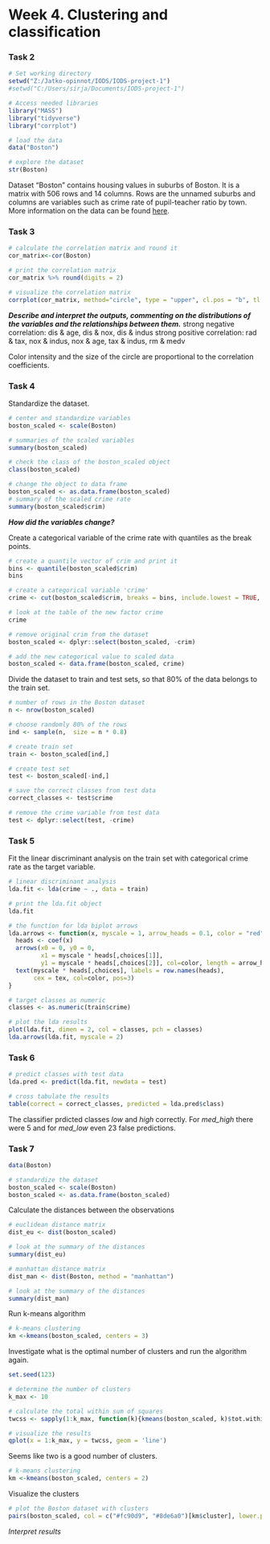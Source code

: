 # Week 4. Clustering and classification

### Task 2

```r
# Set working directory
setwd("Z:/Jatko-opinnot/IODS/IODS-project-1")
#setwd("C:/Users/sirja/Documents/IODS-project-1")

# Access needed libraries
library("MASS")
library("tidyverse")
library("corrplot")

```

```r
# load the data
data("Boston")

# explore the dataset
str(Boston)
```

Dataset "Boston" contains housing values in suburbs of Boston. It is a matrix with 506 rows and 14 columns. Rows are the unnamed suburbs and columns are variables such as crime rate  of pupil-teacher ratio by town.
More information on the data can be found [here](https://stat.ethz.ch/R-manual/R-devel/library/MASS/html/Boston.html).


### Task 3
```r
# calculate the correlation matrix and round it
cor_matrix<-cor(Boston) 

# print the correlation matrix
cor_matrix %>% round(digits = 2)

# visualize the correlation matrix
corrplot(cor_matrix, method="circle", type = "upper", cl.pos = "b", tl.pos = "d", tl.cex = 0.6)

```

***Describe and interpret the outputs, commenting on the distributions of the variables and the relationships between them.***
strong negative correlation: dis & age, dis & nox, dis & indus
strong positive correlation: rad & tax, nox & indus, nox & age, tax & indus, rm & medv 

Color intensity and the size of the circle are proportional to the correlation coefficients.


### Task 4
Standardize the dataset.
```r
# center and standardize variables
boston_scaled <- scale(Boston)

# summaries of the scaled variables
summary(boston_scaled)

# check the class of the boston_scaled object
class(boston_scaled)

# change the object to data frame
boston_scaled <- as.data.frame(boston_scaled)
# summary of the scaled crime rate
summary(boston_scaled$crim)

```

***How did the variables change?***


Create a categorical variable of the crime rate with quantiles as the break points.
```r
# create a quantile vector of crim and print it
bins <- quantile(boston_scaled$crim)
bins

# create a categorical variable 'crime'
crime <- cut(boston_scaled$crim, breaks = bins, include.lowest = TRUE, label = c("low", "med_low", "med_high", "high"))

# look at the table of the new factor crime
crime

# remove original crim from the dataset
boston_scaled <- dplyr::select(boston_scaled, -crim)

# add the new categorical value to scaled data
boston_scaled <- data.frame(boston_scaled, crime)

```

Divide the dataset to train and test sets, so that 80% of the data belongs to the train set.
```r
# number of rows in the Boston dataset 
n <- nrow(boston_scaled)

# choose randomly 80% of the rows
ind <- sample(n,  size = n * 0.8)

# create train set
train <- boston_scaled[ind,]

# create test set 
test <- boston_scaled[-ind,]

# save the correct classes from test data
correct_classes <- test$crime

# remove the crime variable from test data
test <- dplyr::select(test, -crime)
```

### Task 5
Fit the linear discriminant analysis on the train set with categorical crime rate as the target variable.
```r
# linear discriminant analysis
lda.fit <- lda(crime ~ ., data = train)

# print the lda.fit object
lda.fit

# the function for lda biplot arrows
lda.arrows <- function(x, myscale = 1, arrow_heads = 0.1, color = "red", tex = 0.75, choices = c(1,2)){
  heads <- coef(x)
  arrows(x0 = 0, y0 = 0, 
         x1 = myscale * heads[,choices[1]], 
         y1 = myscale * heads[,choices[2]], col=color, length = arrow_heads)
  text(myscale * heads[,choices], labels = row.names(heads), 
       cex = tex, col=color, pos=3)
}

# target classes as numeric
classes <- as.numeric(train$crime)

# plot the lda results
plot(lda.fit, dimen = 2, col = classes, pch = classes)
lda.arrows(lda.fit, myscale = 2)

```


### Task 6
```r
# predict classes with test data
lda.pred <- predict(lda.fit, newdata = test)

# cross tabulate the results
table(correct = correct_classes, predicted = lda.pred$class)
```

The classifier prdicted classes *low* and *high* correctly. For *med_high* there were 5 and for *med_low* even 23 false predictions.

### Task 7

```r
data(Boston)

# standardize the dataset
boston_scaled <- scale(Boston)
boston_scaled <- as.data.frame(boston_scaled)
```

Calculate the distances between the observations
```r
# euclidean distance matrix
dist_eu <- dist(boston_scaled)

# look at the summary of the distances
summary(dist_eu)

# manhattan distance matrix
dist_man <- dist(Boston, method = "manhattan")

# look at the summary of the distances
summary(dist_man)
```


Run k-means algorithm
```r
# k-means clustering
km <-kmeans(boston_scaled, centers = 3)

```

Investigate what is the optimal number of clusters and run the algorithm again.

```r
set.seed(123)

# determine the number of clusters
k_max <- 10

# calculate the total within sum of squares
twcss <- sapply(1:k_max, function(k){kmeans(boston_scaled, k)$tot.withinss})

# visualize the results
qplot(x = 1:k_max, y = twcss, geom = 'line')
```

Seems like two is a good number of clusters.

```r
# k-means clustering
km <-kmeans(boston_scaled, centers = 2)

```

Visualize the clusters
```r
# plot the Boston dataset with clusters
pairs(boston_scaled, col = c("#fc90d9", "#8de6a0")[km$cluster], lower.panel = NULL) 

```

*Interpret results*
